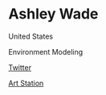 # Ashley Wade

<Location>

United States

</Location>



<Skills>

Environment Modeling

</Skills>

<Personal>

[Twitter](https://twitter.com/cordiallycontgo)

</Personal>

<Business>

[Art Station](https://www.artstation.com/ashleyw/profile)

</Business>


